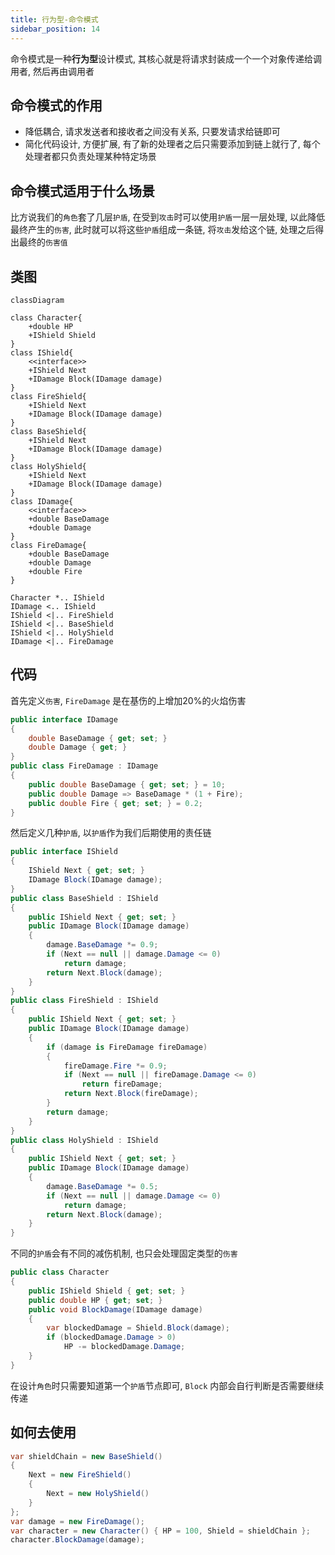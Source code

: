 ```yaml
---
title: 行为型-命令模式
sidebar_position: 14
---
```


命令模式是一种**行为型**设计模式, 其核心就是将请求封装成一个一个对象传递给调用者, 然后再由调用者

## 命令模式的作用

* 降低耦合, 请求发送者和接收者之间没有关系, 只要发请求给链即可
* 简化代码设计, 方便扩展, 有了新的处理者之后只需要添加到链上就行了, 每个处理者都只负责处理某种特定场景

## 命令模式适用于什么场景

比方说我们的`角色`套了几层`护盾`, 在受到`攻击`时可以使用`护盾`一层一层处理, 以此降低最终产生的`伤害`, 此时就可以将这些`护盾`组成一条链, 将`攻击`发给这个链, 处理之后得出最终的`伤害值`

## 类图

```mermaid
classDiagram

class Character{
    +double HP
    +IShield Shield
}
class IShield{
    <<interface>>
    +IShield Next
    +IDamage Block(IDamage damage)
}
class FireShield{
    +IShield Next
    +IDamage Block(IDamage damage)
}
class BaseShield{
    +IShield Next
    +IDamage Block(IDamage damage)
}
class HolyShield{
    +IShield Next
    +IDamage Block(IDamage damage)
}
class IDamage{
    <<interface>>
    +double BaseDamage
    +double Damage
}
class FireDamage{
    +double BaseDamage
    +double Damage
    +double Fire
}

Character *.. IShield 
IDamage <.. IShield 
IShield <|.. FireShield
IShield <|.. BaseShield
IShield <|.. HolyShield
IDamage <|.. FireDamage

```

## 代码

首先定义`伤害`, `FireDamage` 是在基伤的上增加20%的火焰伤害

```csharp
public interface IDamage
{
    double BaseDamage { get; set; }
    double Damage { get; }
}
public class FireDamage : IDamage
{
    public double BaseDamage { get; set; } = 10;
    public double Damage => BaseDamage * (1 + Fire);
    public double Fire { get; set; } = 0.2;
}
```

然后定义几种`护盾`, 以`护盾`作为我们后期使用的责任链

```csharp
public interface IShield
{
    IShield Next { get; set; }
    IDamage Block(IDamage damage);
}
public class BaseShield : IShield
{
    public IShield Next { get; set; }
    public IDamage Block(IDamage damage)
    {
        damage.BaseDamage *= 0.9;
        if (Next == null || damage.Damage <= 0)
            return damage;
        return Next.Block(damage);
    }
}
public class FireShield : IShield
{
    public IShield Next { get; set; }
    public IDamage Block(IDamage damage)
    {
        if (damage is FireDamage fireDamage)
        {
            fireDamage.Fire *= 0.9;
            if (Next == null || fireDamage.Damage <= 0)
                return fireDamage;
            return Next.Block(fireDamage);
        }
        return damage;
    }
}
public class HolyShield : IShield
{
    public IShield Next { get; set; }
    public IDamage Block(IDamage damage)
    {
        damage.BaseDamage *= 0.5;
        if (Next == null || damage.Damage <= 0)
            return damage;
        return Next.Block(damage);
    }
}
```

不同的`护盾`会有不同的减伤机制, 也只会处理固定类型的`伤害`

```csharp
public class Character
{
    public IShield Shield { get; set; }
    public double HP { get; set; }
    public void BlockDamage(IDamage damage)
    {
        var blockedDamage = Shield.Block(damage);
        if (blockedDamage.Damage > 0)
            HP -= blockedDamage.Damage;
    }
}
```

在设计`角色`时只需要知道第一个`护盾`节点即可, `Block` 内部会自行判断是否需要继续传递

## 如何去使用

```csharp
var shieldChain = new BaseShield()
{
    Next = new FireShield()
    {
        Next = new HolyShield()
    }
};
var damage = new FireDamage();
var character = new Character() { HP = 100, Shield = shieldChain };
character.BlockDamage(damage);
```
